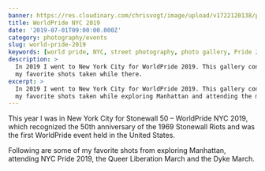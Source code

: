 ```yaml
---
banner: https://res.cloudinary.com/chrisvogt/image/upload/v1722120138/photos/2019-nyc-world-pride/nyc-pride-banner.jpg
title: WorldPride NYC 2019
date: '2019-07-01T09:00:00.000Z'
category: photography/events
slug: world-pride-2019
keywords: [world pride, NYC, street photography, photo gallery, Pride 2019]
description: >
  In 2019 I went to New York City for WorldPride 2019. This gallery contains
  my favorite shots taken while there.
excerpt: >
  In 2019 I went to New York City for WorldPride 2019. This gallery contains
  my favorite shots taken while exploring Manhattan and attending the marches.
---
```


This year I was in New York City for Stonewall 50 – WorldPride NYC 2019, which recognized the 50th anniversary of the 1969 Stonewall Riots and was the first WorldPride event held in the United States.

Following are some of my favorite shots from exploring Manhattan, attending NYC Pride 2019, the Queer Liberation March and the Dyke March.


<PhotoGallery photos={photos} />
